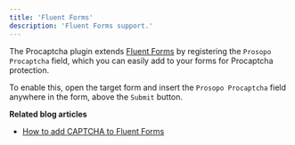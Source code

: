 ```yaml
---
title: 'Fluent Forms'
description: 'Fluent Forms support.'
---
```


The Procaptcha plugin extends [Fluent Forms](https://wordpress.org/plugins/fluentform/) by registering the `Prosopo Procaptcha` field, which you can easily add to your forms for Procaptcha protection.

To enable this, open the target form and insert the `Prosopo Procaptcha` field anywhere in the form, above the `Submit` button.

**Related blog articles**

* [How to add CAPTCHA to Fluent Forms](https://prosopo.io/wordpress/how-to-add-captcha-to-fluent-forms/)
